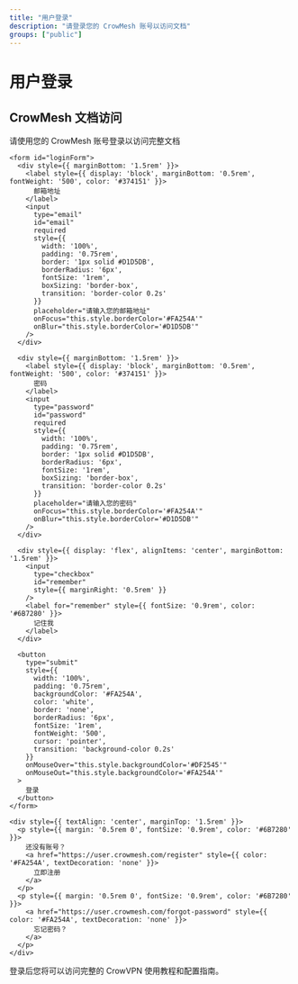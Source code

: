 ```yaml
---
title: "用户登录"
description: "请登录您的 CrowMesh 账号以访问文档"
groups: ["public"]
---
```


# 用户登录

<Card>
  <div style={{ maxWidth: '400px', margin: '0 auto', padding: '2rem' }}>
    <div style={{ textAlign: 'center', marginBottom: '2rem' }}>
      <h2 style={{ color: '#FA254A', marginBottom: '0.5rem' }}>CrowMesh 文档访问</h2>
      <p style={{ color: '#6B7280', fontSize: '0.9rem' }}>请使用您的 CrowMesh 账号登录以访问完整文档</p>
    </div>
    
    <form id="loginForm">
      <div style={{ marginBottom: '1.5rem' }}>
        <label style={{ display: 'block', marginBottom: '0.5rem', fontWeight: '500', color: '#374151' }}>
          邮箱地址
        </label>
        <input
          type="email"
          id="email"
          required
          style={{
            width: '100%',
            padding: '0.75rem',
            border: '1px solid #D1D5DB',
            borderRadius: '6px',
            fontSize: '1rem',
            boxSizing: 'border-box',
            transition: 'border-color 0.2s'
          }}
          placeholder="请输入您的邮箱地址"
          onFocus="this.style.borderColor='#FA254A'"
          onBlur="this.style.borderColor='#D1D5DB'"
        />
      </div>
      
      <div style={{ marginBottom: '1.5rem' }}>
        <label style={{ display: 'block', marginBottom: '0.5rem', fontWeight: '500', color: '#374151' }}>
          密码
        </label>
        <input
          type="password"
          id="password"
          required
          style={{
            width: '100%',
            padding: '0.75rem',
            border: '1px solid #D1D5DB',
            borderRadius: '6px',
            fontSize: '1rem',
            boxSizing: 'border-box',
            transition: 'border-color 0.2s'
          }}
          placeholder="请输入您的密码"
          onFocus="this.style.borderColor='#FA254A'"
          onBlur="this.style.borderColor='#D1D5DB'"
        />
      </div>
      
      <div style={{ display: 'flex', alignItems: 'center', marginBottom: '1.5rem' }}>
        <input
          type="checkbox"
          id="remember"
          style={{ marginRight: '0.5rem' }}
        />
        <label for="remember" style={{ fontSize: '0.9rem', color: '#6B7280' }}>
          记住我
        </label>
      </div>
      
      <button
        type="submit"
        style={{
          width: '100%',
          padding: '0.75rem',
          backgroundColor: '#FA254A',
          color: 'white',
          border: 'none',
          borderRadius: '6px',
          fontSize: '1rem',
          fontWeight: '500',
          cursor: 'pointer',
          transition: 'background-color 0.2s'
        }}
        onMouseOver="this.style.backgroundColor='#DF2545'"
        onMouseOut="this.style.backgroundColor='#FA254A'"
      >
        登录
      </button>
    </form>
    
    <div style={{ textAlign: 'center', marginTop: '1.5rem' }}>
      <p style={{ margin: '0.5rem 0', fontSize: '0.9rem', color: '#6B7280' }}>
        还没有账号？ 
        <a href="https://user.crowmesh.com/register" style={{ color: '#FA254A', textDecoration: 'none' }}>
          立即注册
        </a>
      </p>
      <p style={{ margin: '0.5rem 0', fontSize: '0.9rem', color: '#6B7280' }}>
        <a href="https://user.crowmesh.com/forgot-password" style={{ color: '#FA254A', textDecoration: 'none' }}>
          忘记密码？
        </a>
      </p>
    </div>
  </div>
</Card>

<Info>
  登录后您将可以访问完整的 CrowVPN 使用教程和配置指南。
</Info>

<script>
  // 登录表单处理
  document.addEventListener('DOMContentLoaded', function() {
    const loginForm = document.getElementById('loginForm');
    
    loginForm.addEventListener('submit', async function(e) {
      e.preventDefault();
      
      const email = document.getElementById('email').value;
      const password = document.getElementById('password').value;
      const remember = document.getElementById('remember').checked;
      
      // 显示加载状态
      const submitBtn = loginForm.querySelector('button[type="submit"]');
      const originalText = submitBtn.textContent;
      submitBtn.textContent = '登录中...';
      submitBtn.disabled = true;
      
      try {
        // 调用 CrowMesh 登录 API
        const response = await fetch('https://api.crowmesh.com/api/v1/passport/auth/login', {
          method: 'POST',
          headers: {
            'Content-Type': 'application/json',
            'Accept': 'application/json',
            'User-Agent': 'CrowVPN-Docs/1.0'
          },
          body: JSON.stringify({
            email: email,
            password: password,
            remember: remember
          })
        });
        
        const data = await response.json();
        
        if (response.ok) {
          // 存储登录信息到 Mintlify 期望的格式
          localStorage.setItem('crowmesh_token', data.data.token);
          localStorage.setItem('mintlify_user', JSON.stringify({
            id: data.data.user.id,
            email: data.data.user.email,
            name: data.data.user.nickname || data.data.user.email.split('@')[0],
            plan: data.data.user.plan?.name || '未知套餐'
          }));
          
          // 显示成功消息
          showMessage('登录成功！正在跳转...', 'success');
          
          // 跳转到首页
          setTimeout(() => {
            window.location.href = '/';
          }, 1500);
        } else {
          showMessage(data.message || '登录失败，请检查邮箱和密码', 'error');
        }
      } catch (error) {
        console.error('登录错误:', error);
        showMessage('网络错误，请稍后重试', 'error');
      } finally {
        // 恢复按钮状态
        submitBtn.textContent = originalText;
        submitBtn.disabled = false;
      }
    });
    
    // 显示提示消息
    function showMessage(message, type) {
      // 移除现有的提示
      const existingAlert = document.querySelector('.alert-message');
      if (existingAlert) {
        existingAlert.remove();
      }
      
      // 创建新的提示
      const alert = document.createElement('div');
      alert.className = 'alert-message';
      alert.style.cssText = `
        position: fixed;
        top: 20px;
        right: 20px;
        padding: 1rem 1.5rem;
        border-radius: 6px;
        color: white;
        font-weight: 500;
        z-index: 1000;
        max-width: 300px;
        box-shadow: 0 4px 12px rgba(0,0,0,0.15);
        ${type === 'success' ? 'background-color: #10B981;' : 'background-color: #EF4444;'}
      `;
      alert.textContent = message;
      
      document.body.appendChild(alert);
      
      // 3秒后自动移除
      setTimeout(() => {
        if (alert.parentNode) {
          alert.remove();
        }
      }, 3000);
    }
  });
</script>
